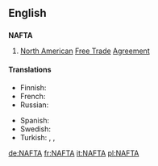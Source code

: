 {{also|nafta}}
==English==

==={{acronym}}===
{{wikipedia}}
'''NAFTA'''

# [[North American]] [[free trade|Free Trade]] [[agreement|Agreement]]

====Translations====
{{trans-top|North American Free Trade Agreement}}
* Finnish: {{t-|fi|NAFTA}}
* French: {{t-|fr|ALÉNA}}
* Russian: {{t-|ru|НАФТА|f|tr=NÁFTA|sc=Cyrl}}
{{trans-mid}}
* Spanish: {{t-|es|TLCAN}}
* Swedish: {{t-|sv|NAFTA}}
* Turkish: {{t-|tr|KASTA}}, {{t-|tr|KAÜSTA}}, {{t-|tr|NAFTA}}
{{trans-bottom}}

[[de:NAFTA]]
[[fr:NAFTA]]
[[it:NAFTA]]
[[pl:NAFTA]]